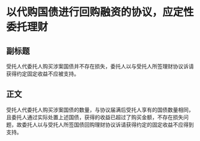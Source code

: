 # 以代购国债进行回购融资的协议，应定性委托理财
## 副标题
受托人代委托人购买涉案国债并不存在损失，委托人以与受托人所签理财协议诉请获得约定固定收益不应被支持。
## 正文
受托人代委托人购买涉案国债的数量，与协议届满后受托人享有的国债数量相同，且委托人通过实际处置上述国债，获得的收益已超过了购买金额，不存在损失问题，故委托人以与受托人所签国债回购理财协议诉请获得约定的固定收益不应得到支持。